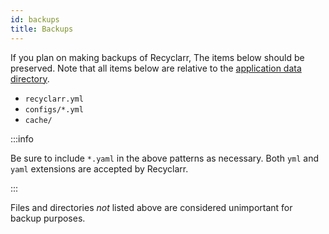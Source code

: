 ```yaml
---
id: backups
title: Backups
---
```


If you plan on making backups of Recyclarr, The items below should be preserved. Note that all items
below are relative to the [application data directory][app-data].

- `recyclarr.yml`
- `configs/*.yml`
- `cache/`

:::info

Be sure to include `*.yaml` in the above patterns as necessary. Both `yml` and `yaml` extensions are
accepted by Recyclarr.

:::

Files and directories *not* listed above are considered unimportant for backup purposes.

[app-data]: /file-structure.mdx#appdata-directory
